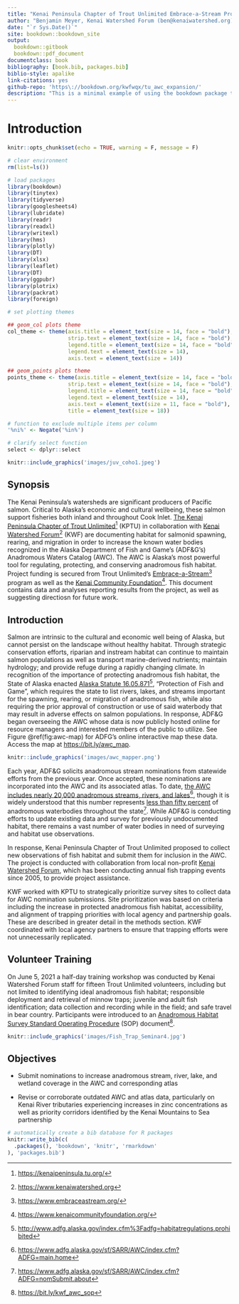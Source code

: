 ```yaml
---
title: "Kenai Peninsula Chapter of Trout Unlimited Embrace-a-Stream Project: Expanding Knowledge of Fish Habitat in Alaska's Kenai Peninsula"
author: "Benjamin Meyer, Kenai Watershed Forum (ben@kenaiwatershed.org)"
date: "`r Sys.Date()`"
site: bookdown::bookdown_site
output: 
  bookdown::gitbook
  bookdown::pdf_document 
documentclass: book
bibliography: [book.bib, packages.bib]
biblio-style: apalike
link-citations: yes
github-repo: 'https\://bookdown.org/kwfwqx/tu_awc_expansion/'
description: "This is a minimal example of using the bookdown package to write a book. The output format for this example is bookdown::gitbook."
---
```


# Introduction

```r
knitr::opts_chunk$set(echo = TRUE, warning = F, message = F)

# clear environment
rm(list=ls())

# load packages
library(bookdown)
library(tinytex)
library(tidyverse)
library(googlesheets4)
library(lubridate)
library(readr)
library(readxl)
library(writexl)
library(hms)
library(plotly)
library(DT)
library(xlsx)
library(leaflet)
library(DT)
library(ggpubr)
library(plotrix)
library(packrat)
library(foreign)

# set plotting themes

## geom_col plots theme
col_theme <- theme(axis.title = element_text(size = 14, face = "bold"),
                   strip.text = element_text(size = 14, face = "bold"),
                   legend.title = element_text(size = 14, face = "bold"),
                   legend.text = element_text(size = 14),
                   axis.text = element_text(size = 14))

## geom_points plots theme
points_theme <- theme(axis.title = element_text(size = 14, face = "bold"),
                   strip.text = element_text(size = 14, face = "bold"),
                   legend.title = element_text(size = 14, face = "bold"),
                   legend.text = element_text(size = 14),
                   axis.text = element_text(size = 11, face = "bold"),
                   title = element_text(size = 18))

# function to exclude multiple items per column
'%ni%' <- Negate('%in%')

# clarify select function
select <- dplyr::select
```

```r

knitr::include_graphics('images/juv_coho1.jpeg')

```

## Synopsis

The Kenai Peninsula's watersheds are significant producers of Pacific salmon. Critical to Alaska's economic and cultural wellbeing, these salmon support fisheries both inland and throughout Cook Inlet. [The Kenai Peninsula Chapter of Trout Unlimited](https://kenaipeninsula.tu.org/)[^index-1] (KPTU) in collaboration with [Kenai Watershed Forum](https://kenaiwatershed.org/)[^index-2] (KWF) are documenting habitat for salmonid spawning, rearing, and migration in order to increase the known water bodies recognized in the Alaska Department of Fish and Game's (ADF&G's) Anadromous Waters Catalog (AWC). The AWC is Alaska's most powerful tool for regulating, protecting, and conserving anadromous fish habitat. Project funding is secured from Trout Unlimited's [Embrace-a-Stream](https://www.embraceastream.org/)[^index-3] program as well as the [Kenai Community Foundation](https://www.kenaicommunityfoundation.org/)[^index-4]. This document contains data and analyses reporting results from the project, as well as suggesting directiosn for future work.

[^index-1]: <https://kenaipeninsula.tu.org/>

[^index-2]: <https://www.kenaiwatershed.org>

[^index-3]: <https://www.embraceastream.org/>

[^index-4]: <https://www.kenaicommunityfoundation.org/>

## Introduction{#introduction}

Salmon are intrinsic to the cultural and economic well being of Alaska, but cannot persist on the landscape without healthy habitat. Through strategic conservation efforts, riparian and instream habitat can continue to maintain salmon populations as well as transport marine-derived nutrients; maintain hydrology; and provide refuge during a rapidly changing climate. In recognition of the importance of protecting anadromous fish habitat, the State of Alaska enacted [Alaska Statute 16.05.871](http://www.adfg.alaska.gov/index.cfm%3Fadfg=habitatregulations.prohibited)[^index-5], "Protection of Fish and Game", which requires the state to list rivers, lakes, and streams important for the spawning, rearing, or migration of anadromous fish, while also requiring the prior approval of construction or use of said waterbody that may result in adverse effects on salmon populations. In response, ADF&G began overseeing the AWC whose data is now publicly hosted online for resource managers and interested members of the public to utilize. See Figure \@ref(fig:awc-map) for ADFG's online interactive map these data. Access the map at <https://bit.ly/awc_map>.

[^index-5]: <http://www.adfg.alaska.gov/index.cfm%3Fadfg=habitatregulations.prohibited>

```r

knitr::include_graphics('images/awc_mapper.png')

```

Each year, ADF&G solicits anadromous stream nominations from statewide efforts from the previous year. Once accepted, these nominations are incorporated into the AWC and its associated atlas. To date, [the AWC includes nearly 20,000 anadromous streams, rivers, and lakes](https://www.adfg.alaska.gov/sf/SARR/AWC/index.cfm?ADFG=main.home)[^index-6], though it is widely understood that this number represents [less than fifty percent](https://www.adfg.alaska.gov/sf/SARR/AWC/index.cfm?ADFG=nomSubmit.about) of anadromous waterbodies throughout the state[^index-7]. While ADF&G is conducting efforts to update existing data and survey for previously undocumented habitat, there remains a vast number of water bodies in need of surveying and habitat use observations.

[^index-6]: <https://www.adfg.alaska.gov/sf/SARR/AWC/index.cfm?ADFG=main.home>

[^index-7]: <https://www.adfg.alaska.gov/sf/SARR/AWC/index.cfm?ADFG=nomSubmit.about>

In response, Kenai Peninsula Chapter of Trout Unlimited proposed to collect new observations of fish habitat and submit them for inclusion in the AWC. The project is conducted with collaboration from local non-profit [Kenai Watershed Forum](https://kenaiwatershed.org/), which has been conducting annual fish trapping events since 2005, to provide project assistance.

KWF worked with KPTU to strategically prioritize survey sites to collect data for AWC nomination submissions. Site prioritization was based on criteria including the increase in protected anadromous fish habitat, accessibility, and alignment of trapping priorities with local agency and partnership goals. These are described in greater detail in the methods section. KWF coordinated with local agency partners to ensure that trapping efforts were not unnecessarily replicated.

## Volunteer Training

On June 5, 2021 a half-day training workshop was conducted by Kenai Watershed Forum staff for fifteen Trout Unlimited volunteers, including but not limited to identifying ideal anadromous fish habitat; responsible deployment and retrieval of minnow traps; juvenile and adult fish identification; data collection and recording while in the field; and safe travel in bear country. Participants were introduced to an [Anadromous Habitat Survey Standard Operating Procedure](https://bit.ly/kwf_awc_sop) (SOP) document[^index-8].

[^index-8]: <https://bit.ly/kwf_awc_sop>

```r

knitr::include_graphics('images/Fish_Trap_Seminar4.jpg')

```

## Objectives

-   Submit nominations to increase anadromous stream, river, lake, and wetland coverage in the AWC and corresponding atlas

-   Revise or corroborate outdated AWC and atlas data, particularly on Kenai River tributaries experiencing increases in zinc concentrations as well as priority corridors identified by the Kenai Mountains to Sea partnership

```r
# automatically create a bib database for R packages
knitr::write_bib(c(
  .packages(), 'bookdown', 'knitr', 'rmarkdown'
), 'packages.bib')
```
